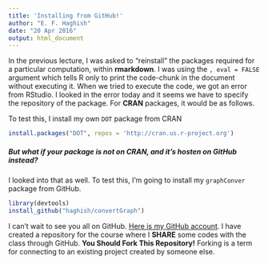 ```yaml
---
title: 'Installing from GitHub!'
author: "E. F. Haghish"
date: "20 Apr 2016"
output: html_document
---
```


In the previous lecture, I was asked to "reinstall" the packages required for 
a particular computation, within **rmarkdown**. I was using the 
`, eval = FALSE` argument which tells R only to print the code-chunk in the 
document without executing it. When we tried to execute the code, we got 
an error from RStudio. I looked in the error today and it seems we have to 
specify the repository of the package. For **CRAN** packages, it would be 
as follows. 

To test this, I install my own `DOT` package from CRAN
```r
install.packages("DOT", repos = 'http://cran.us.r-project.org')
```

##### But what if your package is not on CRAN, and it's hosten on GitHub instead?

I looked into that as well. To test this, I'm going to install my `graphConver` 
package from GitHub. 

```r
library(devtools)
install_github("haghish/convertGraph")
```

I can't wait to see you all on GitHub. 
[Here is my GitHub account](https://github.com/haghish/). I have created a 
repository for the course where I **SHARE** some codes with the class through 
GitHub. **You Should Fork This Repository!** Forking is a term for connecting 
to an existing project created by someone else. 




